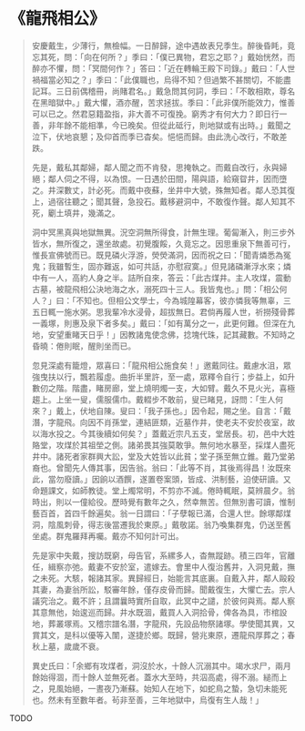 # 《龍飛相公》

> 安慶戴生，少薄行，無檢幅。一日醉歸，途中遇故表兄季生。醉後昏眊，竟忘其死，問：「向在何所？」季曰：「僕已異物，君忘之耶？」戴始恍然，而醉亦不懼，問：「冥間何作？」答曰：「近在轉輪王殿下司錄。」戴曰：「人世禍福當必知之？」季曰：「此僕職也，烏得不知？但過繁不甚關切，不能盡記耳。三日前偶稽冊，尚賭君名。」戴急問其何詞，季曰：「不敢相欺，尊名在黑暗獄中。」戴大懼，酒亦醒，苦求拯拔。季曰：「此非僕所能效力，惟善可以已之。然君惡籍盈指，非大善不可復挽。窮秀才有何大力？即日行一善，非年餘不能相準，今已晚矣。但從此砥行，則地獄或有出時。」戴聞之泣下，伏地哀懇；及仰首而季已杳矣。悒悒而歸。由此洗心改行，不敢差跌。
>
> 先是，戴私其鄰婦，鄰人聞之而不肯發，思掩執之。而戴自改行，永與婦絕；鄰人伺之不得，以為恨。一日遇於田間，陽與語，給窺眢井，因而墮之。井深數丈，計必死。而戴中夜蘇，坐井中大號，殊無知者。鄰人恐其復上，過宿往聽之；聞其聲，急投石。戴移避洞中，不敢復作聲。鄰人知其不死，劚土填井，幾滿之。
>
> 洞中冥黑真與地獄無異。況空洞無所得食，計無生理。葡匐漸入，則三步外皆水，無所復之，還坐故處。初覺腹餒，久竟忘之。因思重泉下無善可行，惟長宣佛號而已。既見磷火浮游，熒熒滿洞，因而祝之曰：「聞青燐悉為冤鬼；我雖暫生，固亦難返，如可共話，亦慰寂寞。」但見諸磷漸浮水來；燐中有一人，高約人身之半。詰所自來，答云：「此古煤井。主人攻煤，震動古墓，被龍飛相公決地海之水，溺死四十三人。我皆鬼也。」問：「相公何人？」曰：「不知也。但相公文學士，今為城隍幕客，彼亦憐我等無辜，三五日輒一施水粥。思我輩冷水浸骨，超拔無日。君倘再履人世，祈撈殘骨葬一義塚，則惠及泉下者多矣。」戴曰：「如有萬分之一，此更何難。但深在九地，安望重睹天日乎！」因教諸鬼使念佛，捻塊代珠，記其藏數。不知時之昏曉：倦則眠，醒則坐而已。
>
> 忽見深處有籠燈，眾喜曰：「龍飛相公施食矣！」邀戴同往。戴慮水沮，眾強曳扶以行，飄若履虛。曲折半里許，至一處，眾釋令自行；步益上，如升數仞之階。階盡，睹房廊，堂上燒明燭一支，大如臂。戴久不見火光，喜極趨上。上坐一叟，儒服儒巾。戴輟步不敢前，叟已睹見，訝問：「生人何來？」戴上，伏地自陳。叟曰：「我子孫也。」因令起，賜之坐。自言：「戴潛，字龍飛。向因不肖孫堂，連結匪類，近墓作井，使老夫不安於夜室，故以海水投之。今其後續如何矣？」蓋戴近宗凡五支，堂居長。初，邑中大姓賂堂，攻煤於其祖塋之側。諸弟畏其強莫敢爭。無何地水暴至，採煤人盡死井中。諸死者家群興大訟，堂及大姓皆以此貧；堂子孫至無立錐。戴乃堂弟裔也。曾聞先人傳其事，因告翁。翁曰：「此等不肖，其後焉得昌！汝既來此，當勿廢讀。」因餉以酒饌，遂置卷案頭，皆成、洪制藝，迫使研讀。又命題課文，如師教徒。堂上燭常明，不剪亦不滅。倦時輒眠，莫辨晨夕。翁時出，則以一僮給役。歷時覺有數年之久，然幸無苦。但無別書可讀，惟制藝百首，首四千餘遍矣。翁一日謂曰：「子孽報已滿，合還人世。餘塚鄰煤洞，陰風刺骨，得志後當遷我於東原。」戴敬諾。翁乃喚集群鬼，仍送至舊坐處。群鬼羅拜再囑。戴亦不知何計可出。
>
> 先是家中失戴，搜訪既窮，母告官，系縲多人，杳無蹤跡。積三四年，官離任，緝察亦弛。戴妻不安於室，遣嫁去。會里中人復治舊井，入洞見戴，撫之未死。大駭，報諸其家。異歸經日，始能言其底裏。自戴入井，鄰人毆殺其妻，為妻翁所訟，駁審年餘，僅存皮骨而歸。聞戴復生，大懼亡去。宗人議究治之。戴不許；且謂曩時實所自取，此冥中之譴，於彼何與焉。鄰人察其意無他，始逡巡而歸。井水既涸，戴買人入洞拾骨，俾各為具，市棺設地，葬叢塚焉。又稽宗譜名潛，字龍飛，先設品物祭諸塚。學使聞其異，又賞其文，是科以優等入闈，遂捷於鄉。既歸，營兆東原，遷龍飛厚葬之；春秋上墓，歲歲不衰。
>
> 異史氏曰：「余鄉有攻煤者，洞沒於水，十餘人沉溺其中。竭水求尸，兩月餘始得涸，而十餘人並無死者。蓋水大至時，共泅高處，得不溺。縋而上之，見風始絕，一晝夜乃漸蘇。始知人在地下，如蛇鳥之蟄，急切未能死也。然未有至數年者。茍非至善，三年地獄中，烏復有生人哉！」

TODO
